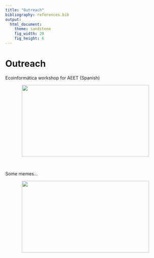 ```yaml
---
title: "Outreach"
bibliography: references.bib
output: 
  html_document:
    theme: sandstone
    fig_width: 20
    fig_height: 6
---
```

```{=html}
<style type="text/css">
.title {
  display: none;
}

.main-container {
  max-width: 1600px;
  margin-left: auto;
  margin-right: auto;
}

body {
text-align: justify
}

#getting-started img {
  margin-right: 10px;
}

</style>
```

# Outreach

Ecoinformática workshop for AEET (Spanish)

<center>
<a href="https://www.youtube.com/watch?v=ybD4GM_OB3M">
<img height=225 width=400 src="images/semi.png"> </a>
</center>

<br/>

Some memes... 

<center>
<img height=225 width=400 src="images/spider.jpg"> </a>
</center>
